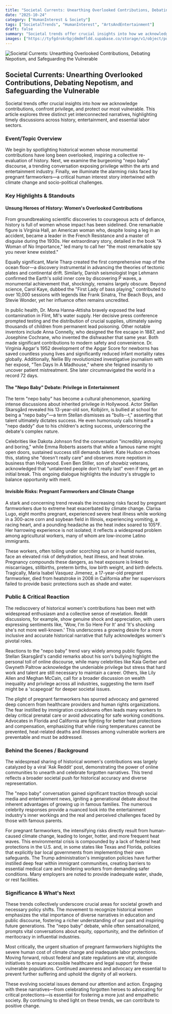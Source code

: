 ```yaml
---
title: "Societal Currents: Unearthing Overlooked Contributions, Debating Nepotism, and Safeguarding the Vulnerable"
date: "2025-10-24"
category: ["HumanInterest & Society"]
tags: ["SocietalTrends", "HumanInterest", "ArtsAndEntertainment"]
draft: false
summary: "Societal trends offer crucial insights into how we acknowledge contributions, confront privilege, and protect our most vulnerable. This article explores three distinct yet interconnected narratives, highlighting timely discussions across history, entertainment, and essential labor sectors."
images: ["https://tyfgdrokrbpjdmdmfldd.supabase.co/storage/v1/object/public/image/2025-10-24-12-08-00-817-04-00.jpg"]
---
```



![Societal Currents: Unearthing Overlooked Contributions, Debating Nepotism, and Safeguarding the Vulnerable](https://tyfgdrokrbpjdmdmfldd.supabase.co/storage/v1/object/public/image/2025-10-24-12-08-00-817-04-00.jpg)

## Societal Currents: Unearthing Overlooked Contributions, Debating Nepotism, and Safeguarding the Vulnerable

Societal trends offer crucial insights into how we acknowledge contributions, confront privilege, and protect our most vulnerable. This article explores three distinct yet interconnected narratives, highlighting timely discussions across history, entertainment, and essential labor sectors.

### Event/Topic Overview

We begin by spotlighting historical women whose monumental contributions have long been overlooked, inspiring a collective re-evaluation of history. Next, we examine the burgeoning "nepo baby" discourse, a trending conversation exposing privilege within the arts and entertainment industry. Finally, we illuminate the alarming risks faced by pregnant farmworkers—a critical human interest story intertwined with climate change and socio-political challenges.

### Key Highlights & Standouts

#### Unsung Heroes of History: Women's Overlooked Contributions

From groundbreaking scientific discoveries to courageous acts of defiance, history is full of women whose impact has been sidelined. One remarkable figure is Virginia Hall, an American woman who, despite losing a leg in an accident, became a leader in the French Resistance and a master of disguise during the 1930s. Her extraordinary story, detailed in the book "A Woman of No Importance," led many to call her "the most remarkable spy you never knew existed."

Equally significant, Marie Tharp created the first comprehensive map of the ocean floor—a discovery instrumental in advancing the theories of tectonic plates and continental drift. Similarly, Danish seismologist Inge Lehmann confirmed the Earth's solid inner core by discovering P waves, a monumental achievement that, shockingly, remains largely obscure. Beyond science, Carol Kaye, dubbed the "First Lady of bass playing," contributed to over 10,000 sessions with legends like Frank Sinatra, The Beach Boys, and Stevie Wonder, yet her influence often remains uncredited.

In public health, Dr. Mona Hanna-Attisha bravely exposed the lead contamination in Flint, MI's water supply. Her decisive press conference prompted testing and the distribution of crucial supplies, ultimately saving thousands of children from permanent lead poisoning. Other notable inventors include Anna Connelly, who designed the fire escape in 1887, and Josephine Cochrane, who invented the dishwasher that same year. Both made significant contributions to modern safety and convenience. Dr. Virginia Apgar's 1952 development of the Apgar Score for newborns has saved countless young lives and significantly reduced infant mortality rates globally. Additionally, Nellie Bly revolutionized investigative journalism with her exposé, "Ten Days In A Madhouse," where she feigned insanity to uncover patient mistreatment. She later circumnavigated the world in a record 72 days.

#### The "Nepo Baby" Debate: Privilege in Entertainment

The term "nepo baby" has become a cultural phenomenon, sparking intense discussions about inherited privilege in Hollywood. Actor Stellan Skarsgård revealed his 13-year-old son, Kolbjörn, is bullied at school for being a "nepo baby"—a term Stellan dismisses as "bulls--t," asserting that talent ultimately dictates success. He even humorously calls himself a "nepo daddy" due to his children's acting success, underscoring the debate's complex nature.

Celebrities like Dakota Johnson find the conversation "incredibly annoying and boring," while Emma Roberts asserts that while a famous name might open doors, sustained success still demands talent. Kate Hudson echoes this, stating she "doesn't really care" and observes more nepotism in business than Hollywood. Even Ben Stiller, son of showbiz veterans, acknowledged that "untalented people don't really last" even if they get an initial break. This ongoing dialogue highlights the industry's struggle to balance opportunity with merit.

#### Invisible Risks: Pregnant Farmworkers and Climate Change

A stark and concerning trend reveals the increasing risks faced by pregnant farmworkers due to extreme heat exacerbated by climate change. Clarisa Lugo, eight months pregnant, experienced severe heat illness while working in a 300-acre corn and soybean field in Illinois, experiencing vomiting, a racing heart, and a pounding headache as the heat index soared to 105°F. Her harrowing experience is not isolated; it reflects a widespread problem among agricultural workers, many of whom are low-income Latino immigrants.

These workers, often toiling under scorching sun or in humid nurseries, face an elevated risk of dehydration, heat illness, and heat stroke. Pregnancy compounds these dangers, as heat exposure is linked to miscarriages, stillbirths, preterm births, low birth weight, and birth defects. Tragically, Maria Isabel Vasquez Jimenez, a 17-year-old pregnant farmworker, died from heatstroke in 2008 in California after her supervisors failed to provide basic protections such as shade and water.

### Public & Critical Reaction

The rediscovery of historical women's contributions has been met with widespread enthusiasm and a collective sense of revelation. Reddit discussions, for example, show genuine shock and appreciation, with users expressing sentiments like, 'Wow, I'm So Here For It' and 'It's shocking she's not more well-known.' This underscores a growing desire for a more inclusive and accurate historical narrative that fully acknowledges women's pivotal roles.

Reactions to the "nepo baby" trend vary widely among public figures. Stellan Skarsgård's candid remarks about his son's bullying highlight the personal toll of online discourse, while many celebrities like Kaia Gerber and Gwyneth Paltrow acknowledge the undeniable privilege but stress that hard work and talent are still necessary to maintain a career. Others, like Lily Allen and Meghan McCain, call for a broader discussion on wealth inequality and privilege across all industries, suggesting the term itself might be a 'scapegoat' for deeper societal issues.

The plight of pregnant farmworkers has spurred advocacy and garnered deep concern from healthcare providers and human rights organizations. The fear instilled by immigration crackdowns often leads many workers to delay critical prenatal care or avoid advocating for safe working conditions. Advocates in Florida and California are fighting for better heat protections and compensation, emphasizing that while rising temperatures cannot be prevented, heat-related deaths and illnesses among vulnerable workers are preventable and must be addressed.

### Behind the Scenes / Background

The widespread sharing of historical women's contributions was largely catalyzed by a viral 'Ask Reddit' post, demonstrating the power of online communities to unearth and celebrate forgotten narratives. This trend reflects a broader societal push for historical accuracy and diverse representation.

The "nepo baby" conversation gained significant traction through social media and entertainment news, igniting a generational debate about the inherent advantages of growing up in famous families. The numerous celebrity responses provide a nuanced look into the entertainment industry's inner workings and the real and perceived challenges faced by those with famous parents.

For pregnant farmworkers, the intensifying risks directly result from human-caused climate change, leading to longer, hotter, and more frequent heat waves. This environmental crisis is compounded by a lack of federal heat protections in the U.S. and, in some states like Texas and Florida, policies that explicitly bar local governments from implementing their own safeguards. The Trump administration's immigration policies have further instilled deep fear within immigrant communities, creating barriers to essential medical care and hindering workers from demanding safer conditions. Many employers are noted to provide inadequate water, shade, or rest facilities.

### Significance & What's Next

These trends collectively underscore crucial areas for societal growth and necessary policy shifts. The movement to recognize historical women emphasizes the vital importance of diverse narratives in education and public discourse, fostering a richer understanding of our past and inspiring future generations. The "nepo baby" debate, while often sensationalized, prompts vital conversations about equity, opportunity, and the definition of meritocracy in influential industries.

Most critically, the urgent situation of pregnant farmworkers highlights the severe human cost of climate change and inadequate labor protections. Moving forward, robust federal and state regulations are vital, alongside initiatives to ensure accessible healthcare and legal support for these vulnerable populations. Continued awareness and advocacy are essential to prevent further suffering and uphold the dignity of all workers.

These evolving societal issues demand our attention and action. Engaging with these narratives—from celebrating forgotten heroes to advocating for critical protections—is essential for fostering a more just and empathetic society. By continuing to shed light on these trends, we can contribute to positive change.


